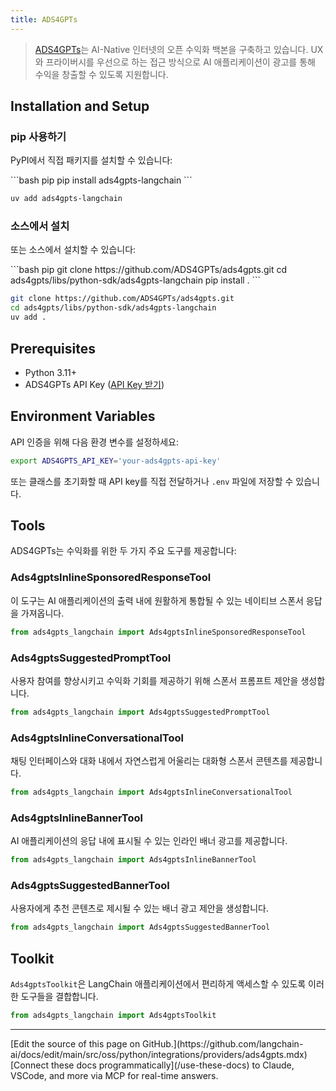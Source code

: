 ```yaml
---
title: ADS4GPTs
---
```


> [ADS4GPTs](https://www.ads4gpts.com/)는 AI-Native 인터넷의 오픈 수익화 백본을 구축하고 있습니다. UX와 프라이버시를 우선으로 하는 접근 방식으로 AI 애플리케이션이 광고를 통해 수익을 창출할 수 있도록 지원합니다.

## Installation and Setup

### pip 사용하기
PyPI에서 직접 패키지를 설치할 수 있습니다:

<CodeGroup>
```bash pip
pip install ads4gpts-langchain
```

```bash uv
uv add ads4gpts-langchain
```
</CodeGroup>

### 소스에서 설치
또는 소스에서 설치할 수 있습니다:

<CodeGroup>
```bash pip
git clone https://github.com/ADS4GPTs/ads4gpts.git
cd ads4gpts/libs/python-sdk/ads4gpts-langchain
pip install .
```

```bash uv
git clone https://github.com/ADS4GPTs/ads4gpts.git
cd ads4gpts/libs/python-sdk/ads4gpts-langchain
uv add .
```
</CodeGroup>

## Prerequisites

- Python 3.11+
- ADS4GPTs API Key ([API Key 받기](https://www.ads4gpts.com))

## Environment Variables
API 인증을 위해 다음 환경 변수를 설정하세요:

```bash
export ADS4GPTS_API_KEY='your-ads4gpts-api-key'
```

또는 클래스를 초기화할 때 API key를 직접 전달하거나 `.env` 파일에 저장할 수 있습니다.

## Tools

ADS4GPTs는 수익화를 위한 두 가지 주요 도구를 제공합니다:

### Ads4gptsInlineSponsoredResponseTool
이 도구는 AI 애플리케이션의 출력 내에 원활하게 통합될 수 있는 네이티브 스폰서 응답을 가져옵니다.

```python
from ads4gpts_langchain import Ads4gptsInlineSponsoredResponseTool
```

### Ads4gptsSuggestedPromptTool
사용자 참여를 향상시키고 수익화 기회를 제공하기 위해 스폰서 프롬프트 제안을 생성합니다.

```python
from ads4gpts_langchain import Ads4gptsSuggestedPromptTool
```
### Ads4gptsInlineConversationalTool
채팅 인터페이스와 대화 내에서 자연스럽게 어울리는 대화형 스폰서 콘텐츠를 제공합니다.

```python
from ads4gpts_langchain import Ads4gptsInlineConversationalTool
```

### Ads4gptsInlineBannerTool
AI 애플리케이션의 응답 내에 표시될 수 있는 인라인 배너 광고를 제공합니다.

```python
from ads4gpts_langchain import Ads4gptsInlineBannerTool
```

### Ads4gptsSuggestedBannerTool
사용자에게 추천 콘텐츠로 제시될 수 있는 배너 광고 제안을 생성합니다.

```python
from ads4gpts_langchain import Ads4gptsSuggestedBannerTool
```

## Toolkit

`Ads4gptsToolkit`은 LangChain 애플리케이션에서 편리하게 액세스할 수 있도록 이러한 도구들을 결합합니다.

```python
from ads4gpts_langchain import Ads4gptsToolkit
```

---

<Callout icon="pen-to-square" iconType="regular">
    [Edit the source of this page on GitHub.](https://github.com/langchain-ai/docs/edit/main/src/oss/python/integrations/providers/ads4gpts.mdx)
</Callout>
<Tip icon="terminal" iconType="regular">
    [Connect these docs programmatically](/use-these-docs) to Claude, VSCode, and more via MCP for    real-time answers.
</Tip>
